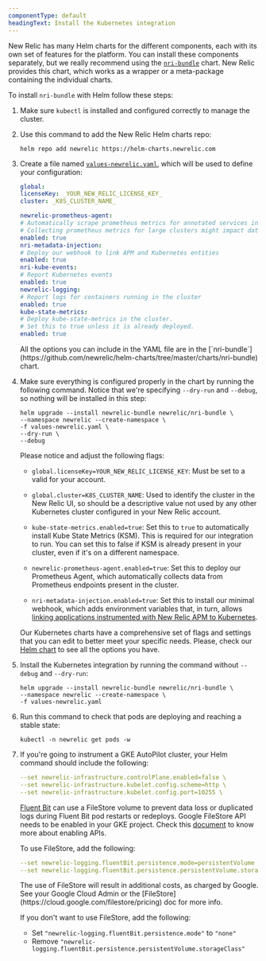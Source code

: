 ```yaml
---
componentType: default
headingText: Install the Kubernetes integration
---
```


New Relic has many Helm charts for the different components, each with its own set of features for the platform. You can install these components separately, but we really recommend using the [`nri-bundle`](https://github.com/newrelic/helm-charts/tree/master/charts/nri-bundle) chart. New Relic provides this chart, which works as a wrapper or a meta-package containing the individual charts.

To install `nri-bundle` with Helm follow these steps:

1. Make sure `kubectl` is installed and configured correctly to manage the cluster.

2. Use this command to add the New Relic Helm charts repo:

   ```shell
   helm repo add newrelic https://helm-charts.newrelic.com
   ```

3. Create a file named [`values-newrelic.yaml`](https://github.com/newrelic/helm-charts/blob/master/charts/nri-bundle/values.yaml), which will be used to define your configuration:

   ```yaml
   global:
   licenseKey: _YOUR_NEW_RELIC_LICENSE_KEY_
   cluster: _K8S_CLUSTER_NAME_

   newrelic-prometheus-agent:
   # Automatically scrape prometheus metrics for annotated services in the cluster
   # Collecting prometheus metrics for large clusters might impact data usage significantly
   enabled: true
   nri-metadata-injection:
   # Deploy our webhook to link APM and Kubernetes entities
   enabled: true
   nri-kube-events:
   # Report Kubernetes events
   enabled: true
   newrelic-logging:
   # Report logs for containers running in the cluster
   enabled: true
   kube-state-metrics:
   # Deploy kube-state-metrics in the cluster.
   # Set this to true unless it is already deployed.
   enabled: true
   ```

   <Callout variant="important">
     All the options you can include in the YAML file are in the [`nri-bundle`](https://github.com/newrelic/helm-charts/tree/master/charts/nri-bundle) chart.
   </Callout>

4. Make sure everything is configured properly in the chart by running the following command. Notice that we're specifying `--dry-run` and `--debug`, so nothing will be installed in this step:

   ```shell
   helm upgrade --install newrelic-bundle newrelic/nri-bundle \
   --namespace newrelic --create-namespace \
   -f values-newrelic.yaml \
   --dry-run \
   --debug
   ```

   Please notice and adjust the following flags:

   * `global.licenseKey=YOUR_NEW_RELIC_LICENSE_KEY`: Must be set to a valid <InlinePopover type="licenseKey"/> for your account.

   * `global.cluster=K8S_CLUSTER_NAME`: Used to identify the cluster in the New Relic UI, so should be a descriptive value not used by any other Kubernetes cluster configured in your New Relic account.

   * `kube-state-metrics.enabled=true`: Set this to `true` to automatically install Kube State Metrics (KSM). This is required for our integration to run. You can set this to false if KSM is already present in your cluster, even if it's on a different namespace.

   * `newrelic-prometheus-agent.enabled=true`: Set this to deploy our Prometheus Agent, which automatically collects data from Prometheus endpoints present in the cluster.

   * `nri-metadata-injection.enabled=true`: Set this to install our minimal webhook, which adds environment variables that, in turn, allows [linking applications instrumented with New Relic APM to Kubernetes](/docs/kubernetes-pixie/kubernetes-integration/link-your-applications/link-your-applications-kubernetes).

   Our Kubernetes charts have a comprehensive set of flags and settings that you can edit to better meet your specific needs. Please, check our [Helm chart](https://github.com/newrelic/helm-charts/tree/master/charts/nri-bundle#readme) to see all the options you have.

5. Install the Kubernetes integration by running the command without `--debug` and `--dry-run`:

   ```shell
   helm upgrade --install newrelic-bundle newrelic/nri-bundle \
   --namespace newrelic --create-namespace \
   -f values-newrelic.yaml
   ```

6. Run this command to check that pods are deploying and reaching a stable state:

   ```shell
   kubectl -n newrelic get pods -w
   ```

7. If you're going to instrument a GKE AutoPilot cluster, your Helm command should include the following:

   ```yaml
   --set newrelic-infrastructure.controlPlane.enabled=false \
   --set newrelic-infrastructure.kubelet.config.scheme=http \
   --set newrelic-infrastructure.kubelet.config.port=10255 \
   ```

   [Fluent Bit](https://fluentbit.io/) can use a FileStore volume to prevent data loss or duplicated logs during Fluent Bit pod restarts or redeploys.  Google FileStore API needs to be enabled in your GKE project. Check this [document](https://support.google.com/googleapi/answer/6158841) to know more about enabling APIs.

   To use FileStore, add the following:

   ```yaml
   --set newrelic-logging.fluentBit.persistence.mode=persistentVolume
   --set newrelic-logging.fluentBit.persistence.persistentVolume.storageClass=standard-rwx
   ```

   <Callout variant="important">
     The use of FileStore will result in additional costs, as charged by Google. See your Google Cloud Admin or the [FileStore](https://cloud.google.com/filestore/pricing) doc for more info.
   </Callout>

   If you don't want to use FileStore, add the following:

   * Set `"newrelic-logging.fluentBit.persistence.mode"` to `"none"`
   * Remove `"newrelic-logging.fluentBit.persistence.persistentVolume.storageClass"`
